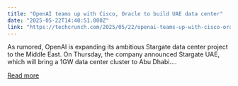 ```yaml
---
title: "OpenAI teams up with Cisco, Oracle to build UAE data center"
date: "2025-05-22T14:40:51.000Z"
link: "https://techcrunch.com/2025/05/22/openai-teams-up-with-cisco-oracle-to-build-uae-data-center/"
---
```


As rumored, OpenAI is expanding its ambitious Stargate data center project to the Middle East. On Thursday, the company announced Stargate UAE, which will bring a 1GW data center cluster to Abu Dhabi....

[Read more](https://techcrunch.com/2025/05/22/openai-teams-up-with-cisco-oracle-to-build-uae-data-center/)

